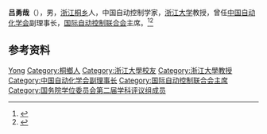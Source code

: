 '''吕勇哉'''（{{bd|1937年|}}），男，[[浙江|浙江]][[桐乡|桐乡]]人，中国自动控制学家，[[浙江大学|浙江大学]]教授，曾任[[中国自动化学会|中国自动化学会]]副理事长，[[国际自动控制联合会|国际自动控制联合会]]主席。<ref>{{Cite book|title=中华当代文化名人大辞典|author=张品兴, 殷登祥, 陈有进等主编|publisher=中国广播电视出版社|year=1992|isbn=9787504315137|location=北京|pages=}}</ref><ref>{{Cite book|title=二十世纪中国名人辞典|author=蔡开松, 于信凤主编; 曾卓明, 周溯源, 赵书刚副主编|publisher=辽宁人民出版社|year=1991|isbn=|location=沈阳|pages=}}</ref>

== 参考资料 ==
{{reflist}}

{{国务院学位委员会第二届学科评议组/工学}}
{{Navboxes 
| title  = 吕勇哉在[[中国自动化学会|中国自动化学会]]的职务
| list1  =
{{中国自动化学会第四届理事会}}
{{中国自动化学会第五届理事会}}
{{中国自动化学会第六届理事会}}
}}

{{Authority control}}

{{DEFAULTSORT:Lv}}
[[Category:吕姓|Yong]]
[[Category:桐鄉人|Category:桐鄉人]]
[[Category:浙江大學校友|Category:浙江大學校友]]
[[Category:浙江大學教授|Category:浙江大學教授]]
[[Category:中国自动化学会副理事长|Category:中国自动化学会副理事长]]
[[Category:国际自动控制联合会主席|Category:国际自动控制联合会主席]]
[[Category:国务院学位委员会第二届学科评议组成员|Category:国务院学位委员会第二届学科评议组成员]]


{{中国人物小作品}}